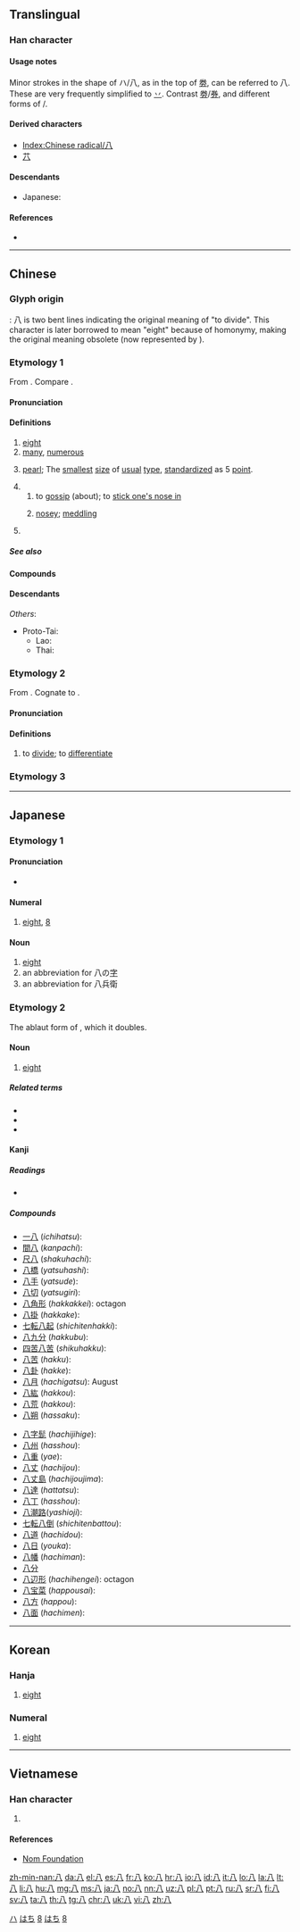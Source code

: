 {{also|入|丷}}
{{character info/new}}

==Translingual==
{{stroke order|type=animate}}

===Han character===
{{Han char|rn=12|rad=八|as=00|sn=2|four=80000|canj=HO|ids=⿹丿乁}}

====Usage notes====
Minor strokes in the shape of ハ/八, as in the top of [[劵]], can be referred to 八. These are very frequently simplified to [[丷]]. Contrast [[劵]]/[[券]], and different forms of {{lang|ja|[[鬲]]}}/{{lang|und|sc=Hans|鬲}}.

====Derived characters====
* [[Index:Chinese radical/八]]
* [[䒔]]

====Descendants====
* Japanese: {{ja-r|ハ}}

====References====
* {{Han ref|kx=0126.260|dkj=01450|dj=0274.130|hdz=10241.030|uh=516B|ud=20843|bh=A44B|bd=42059}}

[[Category:Han characters from which katakana were derived|ハ]]

----

==Chinese==

===Glyph origin===
{{Han etyl}}
{{liushu|ic}}: 八 is two bent lines indicating the original meaning of "to divide". This character is later borrowed to mean "eight" because of homonymy, making the original meaning obsolete (now represented by {{zh-l|*別}}).

===Etymology 1===
{{zh-forms|alt=捌-financial}}
From {{inh|zh|sit-pro|*b-r-gjat ~ b-g-rjat|*b-r-gjat|eight}}. Compare {{cog|bo|བརྒྱད}}.

====Pronunciation====
{{zh-pron
|m=bā
|m_note=bá - a less common tone sandhi variant of 八 when it occurs before a departing-tone character, e.g. {{l|zh|八路}}
|ma=y
|c=baat3
|h=pfs=pat
|md=báik
|mn=zz,kh,tn,tc,yl:peh/xm,qz,tp,lk,sx,km,mg,hc:poeh/pat
|mn_note=peh/poeh - vernacular; pat - literary
|mn-t=boih4
|w=4paq
|mc=y
|oc=y
|cat=num,n
}}

====Definitions====
{{zh-hanzi}}

# [[eight]]
# [[many]], [[numerous]]
# {{lb|zh|printing}} [[pearl]]; The [[smallest]] [[size]] of [[usual]] [[type]], [[standardize]]d as 5 [[point]].
# {{zh-abbrev|八卦}}
## to [[gossip]] (about); to [[stick one's nose in]]
## {{lb|zh|Cantonese}} [[nosey]]; [[meddling]]
##: {{zh-x|八婆|nosey parker; meddling woman|C}}
# {{surname|lang=zh}}

=====See also=====
{{Chinese-numbers}}

====Compounds====
{{zh-der|八角|八寶菜|八達|八辺形|八道|八丁|八幡|八方|八分|八卦|八荒|八角形|八九不離十|八九分|八苦|八面|八千里路雲和月|八橋|八切|八日|八手|八朔|八月|八重|八州|八字髭|間八|一八|亂七八糟|八一五|八二三砲戰|八仙|八仙桌|八位元|八佰伴|八倍體|八八六|八公山|八公山區|八分之一|八分音符|八十|八十天環遊地球|八卦拳|八卦掌|八卦陣|八哥|八哥兒|八哥狗|八國聯軍|八塊腹肌|八天|八婆|八字|八字形|八字方針|八字步|八字沒一撇|八字眉|八字腳|八字還沒一撇|八字鬍|八字鬍鬚|八宿|八宿縣|八寶|八寶山|八岐大蛇|八帶魚|八年|八度|八廓|八廓街|八德|八德市|八成|八戒|八抬大轎|八旗|八旗制度|八會穴|八月之光|八月份|八極拳|八榮八恥|八正道|八步|八步區|八法拳|八爪魚|八珍湯|八目鰻|八級工|八級風|八美|八股|八萬大藏經|八行書|八角床|八角楓|八角茴香|八角街|八路軍|八進制|八道江|八達嶺|八達通|八邊形|八里|八重奏|八開|八面玲瓏|八面體|八音|八音盒|二八|十八|夾七夾八|橫七豎八|王八|雜七雜八}}

====Descendants====
{{CJKV||はち|팔|bát}}
''Others'':
* Proto-Tai: {{l|tai-pro|*peːtᴰ||eight}}
** Lao: {{l|lo|ແປດ}}
** Thai: {{l|th|แปด}}

===Etymology 2===
{{zh-forms}}
From {{inh|zh|sit-pro|*brat ~ prat|*brat|cut apart, cut open}}. Cognate to {{zh-l|別}}.

====Pronunciation====
{{zh-pron
|m=bā
|cat=v
|mc=y
|oc=y
}}

====Definitions====
{{zh-hanzi}}

# {{zh-obsolete}} to [[divide]]; to [[differentiate]]

===Etymology 3===
{{zh-see|捌|v|to know}}

{{zh-cat|Beginning}}

----

==Japanese==

===Etymology 1===

====Pronunciation====
* {{audio|Ja-8-hachi.ogg|Audio|lang=ja}}

====Numeral====
{{cardinalbox|ja|7|8|9|七|九}}
{{ja-pos|numeral|はち}}

# [[eight]], [[8]]

====Noun====
{{ja-noun|はち}}

# [[eight]]
# an abbreviation for 八の[[字]]
# an abbreviation for 八兵衛

===Etymology 2===
The ablaut form of {{m|ja|四||four|tr=yo}}, which it doubles.

====Noun====
{{ja-noun|や}}

# [[eight]]

=====Related terms=====
* {{l|ja|八つ}}
* {{l|ja|嘘っ八}}
* {{l|ja|一か八か}}

====Kanji====
{{ja-kanji|grade=1|rs=八00}}

=====Readings=====
* {{ja-readings|kanon=[[はつ]] (''hatsu'')|goon=[[はち]] (''hachi'')|kun=[[や]] (''ya''), [[やつ]] ([[八つ]], ''yatsu''), [[やっつ]] ([[八つ]], ''yattsu''), [[よう]] (''yō'')|nanori=[[な]] (''na''), [[は]] (''ha''), [[はっ]] (''ha' ''), [[はつ]] (''hatsu''), [[やち]] (''yachi''), [[やつ]] (''yatsu'')}}

=====Compounds=====
{{top2}}
* [[一八]] (''ichihatsu''):
* [[間八]] (''kanpachi''):
* [[尺八]] (''shakuhachi''):
* [[八橋]] (''yatsuhashi''):
* [[八手]] (''yatsude''):
* [[八切]] (''yatsugiri''):
* [[八角形]] (''hakkakkei''): octagon
* [[八掛]] (''hakkake''):
* [[七転八起]] (''shichitenhakki''):
* [[八九分]] (''hakkubu''):
* [[四苦八苦]] (''shikuhakku''):
* [[八苦]] (''hakku''):
* [[八卦]] (''hakke''):
* [[八月]] (''hachigatsu''): August
* [[八紘]] (''hakkou''):
* [[八荒]] (''hakkou''):
* [[八朔]] (''hassaku''):
{{mid2}}
* [[八字髭]] (''hachijihige''):
* [[八州]] (''hasshou''):
* [[八重]] (''yae''):
* [[八丈]] (''hachijou''):
* [[八丈島]] (''hachijoujima''):
* [[八達]] (''hattatsu''):
* [[八丁]] (''hasshou''):
* [[八潮路]](''yashioji''):
* [[七転八倒]] (''shichitenbattou''):
* [[八道]] (''hachidou''):
* [[八日]] (''youka''):
* [[八幡]] (''hachiman''):
* [[八分]]
* [[八辺形]] (''hachihengei''): octagon
* [[八宝菜]] (''happousai''):
* [[八方]] (''happou''):
* [[八面]] (''hachimen''):
{{bottom}}

[[Category:1000 Japanese basic words|はち]]
[[Category:Japanese numeral symbols|8]]
[[Category:ja:Eight|はち]]

----

==Korean==

===Hanja===
{{ko-hanja|hangeul=[[팔]], [[배]]|rv=pal, bae|mr=p'al, pae|y=phal, pay|eumhun=여덟|ehrv=yeodeolp|ehmr=yŏdŏl|ehy=yetelp}}

# [[eight]]

===Numeral===
{{ko-pos|numeral|hangeul=팔}}

# {{lb|ko|cardinal}} [[eight]]

[[Category:Korean cardinal numbers|8]]

----

==Vietnamese==

===Han character===
{{vi-hantu|[[bát]], [[bắt]]}}

# {{defn|lang=vi|sort=八00}}

====References====
* [http://nomfoundation.org/common/nom_details.php?codepoint=516b Nom Foundation]

[[Category:CJKV radicals| ]]

[[zh-min-nan:八]]
[[da:八]]
[[el:八]]
[[es:八]]
[[fr:八]]
[[ko:八]]
[[hr:八]]
[[io:八]]
[[id:八]]
[[it:八]]
[[lo:八]]
[[la:八]]
[[lt:八]]
[[li:八]]
[[hu:八]]
[[mg:八]]
[[ms:八]]
[[ja:八]]
[[no:八]]
[[nn:八]]
[[uz:八]]
[[pl:八]]
[[pt:八]]
[[ru:八]]
[[sr:八]]
[[fi:八]]
[[sv:八]]
[[ta:八]]
[[th:八]]
[[tg:八]]
[[chr:八]]
[[uk:八]]
[[vi:八]]
[[zh:八]]